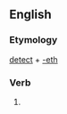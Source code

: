 ==English==

===Etymology===
[[detect]] + [[-eth]]

===Verb===
{{infl|en|verb form}}

# {{archaic third-person singular of|detect}}